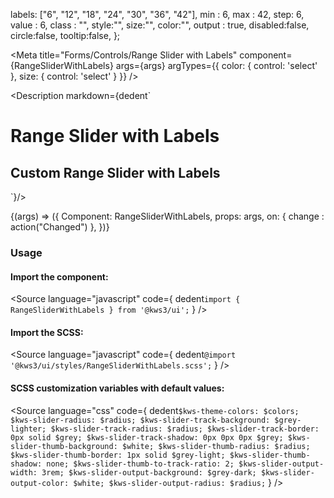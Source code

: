 
  labels: ["6", "12", "18", "24", "30", "36", "42"],
  min : 6,
  max : 42,
  step: 6,
  value : 6,
  class : "",
  style:"",
  size:"",
  color:"",
  output : true,
  disabled:false,
  circle:false,
  tooltip:false,
};


<Version />

<Meta
  title="Forms/Controls/Range Slider with Labels"
  component={RangeSliderWithLabels}
  args={args}
  argTypes={{
    color: {
      control: 'select'
    },
    size: {
      control: 'select'
    }
  }}
/>

<Description markdown={dedent`
# Range Slider with Labels
## Custom Range Slider with Labels
`}/>

<Canvas>
  <Story
  name="Range Slider with Labels"
  args={args}
  >
  {(args) => ({
    Component: RangeSliderWithLabels,
    props: args,
    on: {
      change : action("Changed")
    },
  })}
  </Story>
</Canvas>

<ArgsTable story="Range Slider with Labels" />

### Usage
#### Import the component:
<Source
  language="javascript"
  code={
    dedent`import { RangeSliderWithLabels } from '@kws3/ui';`
  }
/>

#### Import the SCSS:
<Source
  language="javascript"
  code={
    dedent`@import '@kws3/ui/styles/RangeSliderWithLabels.scss';`
  }
/>

#### SCSS customization variables with default values:
<Source
  language="css"
  code={
    dedent`
      $kws-theme-colors: $colors;
      $kws-slider-radius: $radius;
      $kws-slider-track-background: $grey-lighter;
      $kws-slider-track-radius: $radius;
      $kws-slider-track-border: 0px solid $grey;
      $kws-slider-track-shadow: 0px 0px 0px $grey;
      $kws-slider-thumb-background: $white;
      $kws-slider-thumb-radius: $radius;
      $kws-slider-thumb-border: 1px solid $grey-light;
      $kws-slider-thumb-shadow: none;
      $kws-slider-thumb-to-track-ratio: 2;
      $kws-slider-output-width: 3rem;
      $kws-slider-output-background: $grey-dark;
      $kws-slider-output-color: $white;
      $kws-slider-output-radius: $radius;
    `
  }
/>
